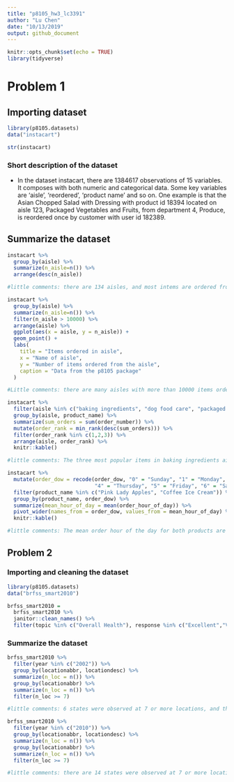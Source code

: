 ```yaml
---
title: "p8105_hw3_lc3391"
author: "Lu Chen"
date: "10/13/2019"
output: github_document
---
```


```r
knitr::opts_chunk$set(echo = TRUE)
library(tidyverse)

```

# Problem 1

## Importing dataset
```r
library(p8105.datasets)
data("instacart")

str(instacart)
```
### Short description of the dataset
- In the dataset instacart, there are 1384617 observations of  15 variables. It composes with both numeric and categorical data. Some key variables are 'aisle', 'reordered', 'product name' and so on. One example is that the Asian Chopped Salad with Dressing with product id 18394 located on aisle 123, Packaged Vegetables and Fruits, from department 4, Produce, is reordered once by customer with user id 182389. 

## Summarize the dataset
```r
instacart %>% 
  group_by(aisle) %>% 
  summarize(n_aisle=n()) %>% 
  arrange(desc(n_aisle))

#little comments: there are 134 aisles, and most intems are ordered from the aisle Fresh Vegetables.

instacart %>% 
  group_by(aisle) %>% 
  summarize(n_aisle=n()) %>% 
  filter(n_aisle > 10000) %>% 
  arrange(aisle) %>% 
  ggplot(aes(x = aisle, y = n_aisle)) +
  geom_point() +
  labs(
    title = "Items ordered in aisle",
    x = "Name of aisle",
    y = "Number of items ordered from the aisle",
    caption = "Data from the p8105 package"
  ) 

#Little comments: there are many aisles with more than 10000 items ordered, and the top 3 are: fresh veges, fresh fruits, and packaged vege and fruits.

instacart %>% 
  filter(aisle %in% c("baking ingredients", "dog food care", "packaged vegetables fruits")) %>% 
  group_by(aisle, product_name) %>% 
  summarize(sum_orders = sum(order_number)) %>% 
  mutate(order_rank = min_rank(desc(sum_orders))) %>%
  filter(order_rank %in% c(1,2,3)) %>%
  arrange(aisle, order_rank) %>% 
  knitr::kable()

#little comments: The three most popular items in baking ingredients aisle are Light Brown Sugar, Cane Sugar, and Organic Vanilla Extract; that in dog food care aisle are Standard Size Pet Waste Bags, Beef Stew Canned Dog Food, and Snack Sticks Chicken & Rice Recipe Dog Treats; that in packaged vegetables fruits aisle are Organic Baby Spainach, Organic Raspberries and Organic Blueberries.

instacart %>% 
  mutate(order_dow = recode(order_dow, "0" = "Sunday", "1" = "Monday", "2" = "Tuesday", "3" = "Wednesday", 
                            "4" = "Thursday", "5" = "Friday", "6" = "Saturday")) %>% 
  filter(product_name %in% c("Pink Lady Apples", "Coffee Ice Cream")) %>% 
  group_by(product_name, order_dow) %>% 
  summarize(mean_hour_of_day = mean(order_hour_of_day)) %>%
  pivot_wider(names_from = order_dow, values_from = mean_hour_of_day) %>% 
  knitr::kable()

#little comments: The mean order hour of the day for both products are concentrated on noon to afternoon (about 11:00 to 15:00).

```
## Problem 2

### Importing and cleaning the dataset
```r
library(p8105.datasets)
data("brfss_smart2010")

brfss_smart2010 = 
  brfss_smart2010 %>% 
  janitor::clean_names() %>% 
  filter(topic %in% c("Overall Health"), response %in% c("Excellent","Very good", "Good", "Fair", "Poor"))

```

### Summarize the dataset
```r
brfss_smart2010 %>% 
  filter(year %in% c("2002")) %>% 
  group_by(locationabbr, locationdesc) %>% 
  summarize(n_loc = n()) %>% 
  group_by(locationabbr) %>% 
  summarize(n_loc = n()) %>% 
  filter(n_loc >= 7)

#little comments: 6 states were observed at 7 or more locations, and they are CT, FL, MA, NC, NJ, and PA.

brfss_smart2010 %>% 
  filter(year %in% c("2010")) %>% 
  group_by(locationabbr, locationdesc) %>% 
  summarize(n_loc = n()) %>% 
  group_by(locationabbr) %>% 
  summarize(n_loc = n()) %>% 
  filter(n_loc >= 7)

#little comments: there are 14 states were observed at 7 or more locations, and they are CA, CO, FL, MA, MD, NC, NE, NJ, NY, OH, PA, SC, TX, and WA.
```

